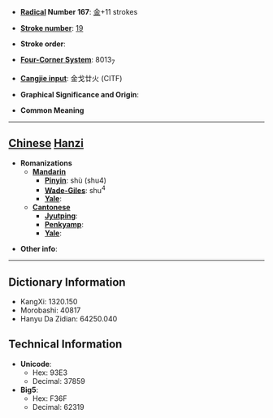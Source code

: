 * '''[[Wiktionary:Chinese radical index| Radical]] Number 167''': [[Wiktionary:Chinese radical index 金|金]]+11 strokes

* '''[[Wiktionary:Chinese total strokes index|Stroke number]]''': [[Wiktionary:Chinese total strokes index 19|19]]

* '''Stroke order''': 

* '''[[Wiktionary:Chinese four corner index|Four-Corner System]]''': 8013<sub>7</sub>

* '''[[Wiktionary:Chinese Cangjie index|Cangjie input]]''': 金戈廿火 (CITF)

* '''Graphical Significance and Origin''': 

* '''Common Meaning'''

----

== [[Chinese]] [[Hanzi]] ==

* '''Romanizations'''
** '''[[Mandarin]]'''
*** '''[[Pinyin]]''': shù (shu4)
*** '''[[Wade-Giles]]''': shu<sup>4</sup>
*** '''[[Yale]]''': 
** '''[[Cantonese]]'''
*** '''[[Jyutping]]''':
*** '''[[Penkyamp]]''': 
*** '''[[Yale]]''': 

* '''Other info''': 

----

== Dictionary Information ==

* KangXi: 1320.150
* Morobashi: 40817
* Hanyu Da Zidian: 64250.040

== Technical Information ==

* '''Unicode''':
** Hex: 93E3
** Decimal: 37859
* '''Big5''':
** Hex: F36F
** Decimal: 62319